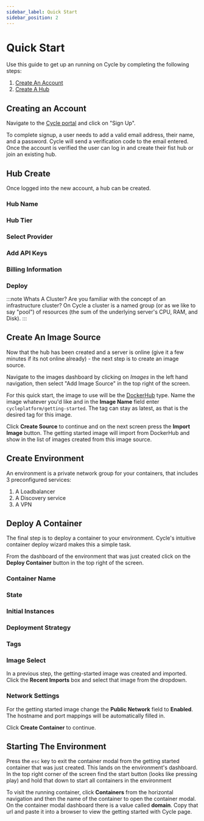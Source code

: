 ```yaml
---
sidebar_label: Quick Start
sidebar_position: 2
---
```







# Quick Start

Use this guide to get up an running on Cycle by completing the  following steps:


1. [Create An Account](#account-create)
2. [Create A Hub](#hub-create)



## Creating an Account

Navigate to the [Cycle portal](https://portal.cycle.io) and click on "Sign Up".

To complete signup, a user needs to add a valid email address, their name, and a password.  Cycle will send a verification code to the email entered.  Once the account is verified the user can log in and create their fist hub or join an existing hub.


<!-- TODO what will this look like for someone with non hubs? -->



## Hub Create
Once logged into the new account, a hub can be created.

### Hub Name
<HubName />


### Hub Tier
<HubTier />


### Select Provider
<SelectProvider />


### Add API Keys
<AddApiKeys />


### Billing Information
<BillingInfo />

### Deploy
<Deploy />


:::note  Whats A Cluster?
Are you familiar with the concept of an infrastructure cluster?  On Cycle a cluster is a named group (or as we like to say "pool") of resources (the sum of the underlying server's CPU, RAM, and Disk).
:::


## Create An Image Source
Now that the hub has been created and a server is online (give it a few minutes if its not online already) - the next step is to create an image source.

Navigate to the images dashboard by clicking on *Images* in the left hand navigation, then select "Add Image Source" in the top right of the screen.

For this quick start, the image to use will be the [DockerHub](/docs/images/sources/dockerhub-source) type.  Name the image whatever you'd like and in the **Image Name** field enter `cycleplatform/getting-started`.  The tag can stay as latest, as that is the desired tag for this image.

Click **Create Source** to continue and on the next screen press the **Import Image** button.  The getting started image will import from DockerHub and show in the list of images created from this image source.


## Create Environment
An environment is a private network group for your containers, that includes 3 preconfigured services:
1. A Loadbalancer
2. A Discovery service
3. A VPN

<EnvironmentCreate />


## Deploy A Container
The final step is to deploy a container to your environment.  Cycle's intuitive container deploy wizard makes this a simple task.

From the dashboard of the environment that was just created click on the **Deploy Container** button in the top right of the screen.

### Container Name
<ContainerName />

### State
<ContainerState />

### Initial Instances
<InitialInstances />

### Deployment Strategy
<DeploymentStrategy />

### Tags
<Tags />

### Image Select
<ImageSelect />

In a previous step, the getting-started image was created and imported.  Click the **Recent Imports** box and select that image from the dropdown.

### Network Settings
<NetworkFields />

For the getting started image change the **Public Network** field to **Enabled**.  The hostname and port mappings will be automatically filled in.

Click **Create Container** to continue.

## Starting The Environment
Press the `esc` key to exit the container modal from the getting started container that was just created.  This lands on the environment's dashboard.  In the top right corner of the screen find the start button (looks like pressing play) and hold that down to start all containers in the environment

To visit the running container, click **Containers** from the horizontal navigation and then the name of the container to open the container modal. On the container modal dashboard there is a value called **domain**.  Copy that url and paste it into a browser to view the getting started with Cycle page.



<NoteGlobalVsSingleStart />






